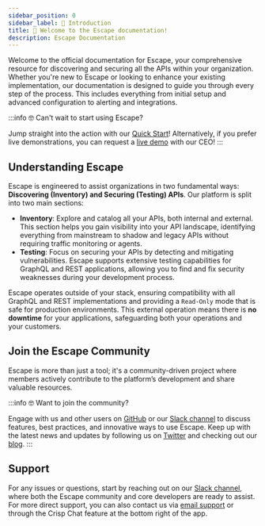 ```yaml
---
sidebar_position: 0
sidebar_label: 👋 Introduction
title: 👋 Welcome to the Escape documentation!
description: Escape Documentation
---
```


Welcome to the official documentation for Escape, your comprehensive resource for discovering and securing all the APIs within your organization. Whether you're new to Escape or looking to enhance your existing implementation, our documentation is designed to guide you through every step of the process. This includes everything from initial setup and advanced configuration to alerting and integrations.

:::info 🤓 Can't wait to start using Escape?

Jump straight into the action with our [Quick Start](/testing/getting-started/registration)! 
Alternatively, if you prefer live demonstrations, you can request a [live demo](https://calendly.com/tristank/product-demo?month=2023-01) with our CEO!
:::

## Understanding Escape

Escape is engineered to assist organizations in two fundamental ways: **Discovering (Inventory) and Securing (Testing) APIs**. Our platform is split into two main sections:

- **Inventory**: Explore and catalog all your APIs, both internal and external. This section helps you gain visibility into your API landscape, identifying everything from mainstream to shadow and legacy APIs without requiring traffic monitoring or agents.
- **Testing**: Focus on securing your APIs by detecting and mitigating vulnerabilities. Escape supports extensive testing capabilities for GraphQL and REST applications, allowing you to find and fix security weaknesses during your development process.

Escape operates outside of your stack, ensuring compatibility with all GraphQL and REST implementations and providing a `Read-Only` mode that is safe for production environments. This external operation means there is **no downtime** for your applications, safeguarding both your operations and your customers.

## Join the Escape Community

Escape is more than just a tool; it's a community-driven project where members actively contribute to the platform’s development and share valuable resources. 

:::info 🤓 Want to join the community?

Engage with us and other users on [GitHub](https://github.com/escape-technologies) or our [Slack channel](https://slack.escape.tech/) to discuss features, best practices, and innovative ways to use Escape. Keep up with the latest news and updates by following us on [Twitter](https://twitter.com/escapetechHQ) and checking out our [blog](https://escape.tech/blog/).
:::

## Support

For any issues or questions, start by reaching out on our [Slack channel](https://slack.escape.tech/), where both the Escape community and core developers are ready to assist. For more direct support, you can also contact us via [email support](mailto:support@escape.tech) or through the Crisp Chat feature at the bottom right of the app.
